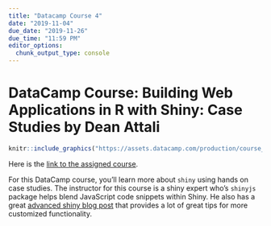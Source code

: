 ```yaml
---
title: "Datacamp Course 4"
date: "2019-11-04"
due_date: "2019-11-26"
due_time: "11:59 PM"
editor_options: 
  chunk_output_type: console
---
```


# DataCamp Course: Building Web Applications in R with Shiny: Case Studies by Dean Attali


```r
knitr::include_graphics("https://assets.datacamp.com/production/course_3805/shields/original/shield_image_course_3805_20180131-12-kwbbfq?1517372954")
```

Here is the [link to the assigned course](https://www.datacamp.com/enterprise/dsba5122-visual-analytics-c9a5d247-7ed7-44d0-bed6-e8d85e26b19e/assignments/55383).

For this DataCamp course, you'll learn more about `shiny` using hands on case studies. The instructor for this course is a shiny expert who's `shinyjs` package helps blend JavaScript code snippets within Shiny. He also has a great [advanced shiny blog post](https://deanattali.com/blog/advanced-shiny-tips/) that provides a lot of great tips for more customized functionality.

